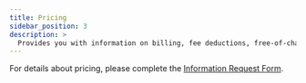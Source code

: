 ```yaml
---
title: Pricing
sidebar_position: 3
description: >
  Provides you with information on billing, fee deductions, free-of-charge policy, and any suspension to your account based on the account type.
---
```




For details about <Vg k="IOT" /> pricing, please complete the [<Vg k="IOT" /> Information Request Form](https://www.agora.io/en/products/iot-sdk-info-request/).
